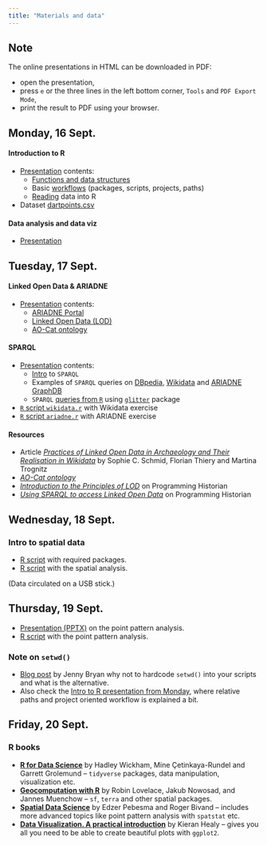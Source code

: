 ```yaml
---
title: "Materials and data"
---
```


::: {.callout-note}
## Note 

The online presentations in HTML can be downloaded in PDF:  

- open the presentation, 
- press `e` or the three lines in the left bottom corner, `Tools` and `PDF Export Mode`,
- print the result to PDF using your browser.
:::

## Monday, 16 Sept.

#### Introduction to R

- [Presentation](/intro2r/index.qmd) contents:
    - [Functions and data structures](/intro2r/index.qmd#/functions-and-syntax)
    - Basic [workflows](/intro2r/index.qmd#/workflow-1) (packages, scripts, projects, paths)
    - [Reading](/intro2r/index.qmd#/loading-data) data into R
- Dataset [dartpoints.csv](/data/dartpoints.csv)

#### Data analysis and data viz

- [Presentation](/dataviz/index.qmd)


## Tuesday, 17 Sept.

#### Linked Open Data & ARIADNE

- [Presentation](/ariadne/index.qmd) contents: 
    - [ARIADNE Portal](/ariadne/index.qmd#/ariadne)
    - [Linked Open Data (LOD)](/ariadne/index.qmd#/linked-open-data)
    - [AO-Cat ontology](ariadne/index.qmd#/ao-cat-ontology)

#### SPARQL 

- [Presentation](/sparql/index.qmd) contents:
    - [Intro](/sparql/index.qmd#/introduction-to-sparql) to `SPARQL`
    - Examples of `SPARQL` queries on [DBpedia](/sparql/index.qmd#/dbpedia-virtuoso-query-service), [Wikidata](/sparql/index.qmd#/wikidata-query-service) and [ARIADNE GraphDB](/sparql/index.qmd#/ariadne-knowledge-base)
    - `SPARQL` [queries from `R`](/sparql/index.qmd#/sparql-queries-in-r) using [`glitter`](/sparql/index.qmd#/glitter-1) package
- [`R` script `wikidata.r`](/sparql/wikidata.r) with Wikidata exercise
- [`R` script `ariadne.r`](/sparql/ariadne.r) with ARIADNE exercise

#### Resources 

- Article [*Practices of Linked Open Data in Archaeology and Their Realisation in Wikidata*](https://doi.org/10.3390/digital2030019) by Sophie C. Schmid, Florian Thiery and Martina Trognitz
- [*AO-Cat ontology*](https://zenodo.org/doi/10.5281/zenodo.7818374)
- [*Introduction to the Principles of LOD*](https://doi.org/10.46430/phen0068) on Programming Historian
- [*Using SPARQL to access Linked Open Data*](https://doi.org/10.46430/phen0047) on Programming Historian


## Wednesday, 18 Sept.

### Intro to spatial data

- [R script](spatial/install_packages.R) with required packages.
- [R script](spatial/spatial_is_special.R) with the spatial analysis.

(Data circulated on a USB stick.)


## Thursday, 19 Sept.

- [Presentation (PPTX)](spatial/PPA_intro_kempf.pptx) on the point pattern analysis.
- [R script](spatial/ppa.R) with the point pattern analysis.

### Note on `setwd()`

- [Blog post](https://www.tidyverse.org/blog/2017/12/workflow-vs-script/) by Jenny Bryan why not to hardcode `setwd()` into your scripts and what is the alternative.
- Also check the [Intro to R presentation from Monday](intro2r/#/loading-data), where relative paths and project oriented workflow is explained a bit.


## Friday, 20 Sept.

### R books

- [**R for Data Science**](https://r4ds.hadley.nz/) by Hadley Wickham, Mine Çetinkaya-Rundel and Garrett Grolemund -- `tidyverse` packages, data manipulation, visualization etc.
- [**Geocomputation with R**](https://r.geocompx.org/) by Robin Lovelace, Jakub Nowosad, and Jannes Muenchow -- `sf`, `terra` and other spatial packages.
- [**Spatial Data Science**](https://r-spatial.org/book/) by Edzer Pebesma and Roger Bivand -- includes more advanced topics like point pattern analysis with `spatstat` etc.
- [**Data Visualization. A practical introduction**](https://socviz.co/) by Kieran Healy -- gives you all you need to be able to create beautiful plots with `ggplot2`.
